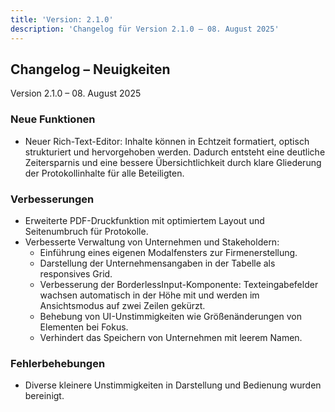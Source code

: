 ```yaml
---
title: 'Version: 2.1.0'
description: 'Changelog für Version 2.1.0 – 08. August 2025'
---
```


## Changelog – Neuigkeiten

Version 2.1.0 – 08. August 2025

### Neue Funktionen

- Neuer Rich-Text-Editor: Inhalte können in Echtzeit formatiert, optisch strukturiert und hervorgehoben werden. Dadurch entsteht eine deutliche Zeitersparnis und eine bessere Übersichtlichkeit durch klare Gliederung der Protokollinhalte für alle Beteiligten.

### Verbesserungen

- Erweiterte PDF-Druckfunktion mit optimiertem Layout und Seitenumbruch für Protokolle.
- Verbesserte Verwaltung von Unternehmen und Stakeholdern:
  - Einführung eines eigenen Modalfensters zur Firmenerstellung.
  - Darstellung der Unternehmensangaben in der Tabelle als responsives Grid.
  - Verbesserung der BorderlessInput-Komponente: Texteingabefelder wachsen automatisch in der Höhe mit und werden im Ansichtsmodus auf zwei Zeilen gekürzt.
  - Behebung von UI-Unstimmigkeiten wie Größenänderungen von Elementen bei Fokus.
  - Verhindert das Speichern von Unternehmen mit leerem Namen.

### Fehlerbehebungen

- Diverse kleinere Unstimmigkeiten in Darstellung und Bedienung wurden bereinigt.

